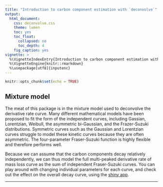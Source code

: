 ```yaml
---
title: "Introduction to carbon component estimation with `deconvolve`"
output: 
  html_document:
    css: deconvolve.css
    theme: lumen
    toc: yes
    toc_float:
      collapsed: no
      toc_depth: 4
    fig_caption: yes
vignette: >
  %\VignetteIndexEntry{Introduction to carbon component estimation with `deconvolve`}
  %\VignetteEngine{knitr::rmarkdown}
  %\usepackage[utf8]{inputenc}
---
```


```r
knitr::opts_chunk$set(echo = TRUE)
```

## Mixture model

The meat of this package is in the mixture model used to deconvolve the derivative rate curve. Many different mathematical models have been proposed to fit the form of the independent curves, including Gassian, Lorentzian, Weibull, the asymmetric bi-Gaussian, and the Frazer-Suzuki distributions. Symmetric curves such as the Gaussian and Lorentzian curves struggle to model these kinetic curves because they are often asymmetric. The four-parameter Fraser-Suzuki function is highly flexible and therefore performs well. 

\begin{equation}
\frac{d\alpha_i}{dT} = h_i\ exp\bigg\{-\frac{ln2}{s_i^2}\Big[ln\Big(1 + 2s_i \frac{T - p_i}{w_i}\Big)\Big]^2\bigg\}
\end{equation}

Because we can assume that the carbon components decay relatively independently, we can thus model the full multi-peaked derivative rate of mass loss curve as the sum of independent Fraser-Suzuki curves. You can play around with changing individual parameters for each curve, and check out the effect on the overall decay curve, using the [shiny app](https://smwindecker.shinyapps.io/deconvolve/). 

<hr>

